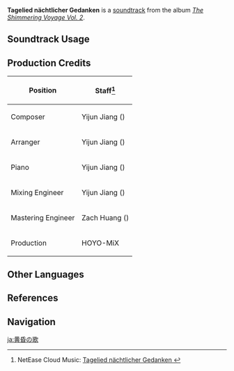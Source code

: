 {{Soundtrack Infobox
|image          = The Shimmering Voyage Vol 2.png
|album          = The Shimmering Voyage Vol. 2
|disc           = 2
|number         = 24
|featured       =
|featured2      =
|featured3      =
|featured_disc  =
|featured_disc2 =
|featured_disc3 =
|youtube_id     = LgccaKyOjoQ
|spotify_id     = 3Oaqg87fKemjp6T4RQoOCt
|previous       = Midnight in Mondstadt
|next           = Traum durch die Dämmerung, erster Satz
}}
'''Tagelied nächtlicher Gedanken''' is a [[soundtrack]] from the album ''[[The Shimmering Voyage Vol. 2]]''.

==Soundtrack Usage==
{{Soundtrack Usage
|domain   = Immernachtreich Keep;;Immernachtreich Apokalypse: Part I;;Immernachtreich Apokalypse: Part II;;Immernachtreich Apokalypse: Part III
|eventgameplay = Summertime Odyssey/Immernachtreich Keep
}}

==Production Credits==
{| class="wikitable"
! Position
! Staff<ref>NetEase Cloud Music: [https://music.163.com/#/song?id=1973622678 Tagelied nächtlicher Gedanken {{zh|挽夜的晓歌}}]</ref>
|-
! Composer
| Yijun Jiang ({{zh|姜以君}})
|-
! Arranger
| Yijun Jiang ({{zh|姜以君}})
|-
! Piano
| Yijun Jiang ({{zh|姜以君}})
|-
! Mixing Engineer
| Yijun Jiang ({{zh|姜以君}})
|-
! Mastering Engineer
| Zach Huang ({{zh|黄巍}})
|-
! Production
| HOYO-MiX
|}
<!--
==Gallery==
<gallery>
</gallery>

==Trivia==
-->
==Other Languages==
{{Other Languages
|en      = {{w|Tagelied}} nächtlicher Gedanken
|en_lang = de
|en_tl   = Dawn Song of Nightly Thoughts
|zhs     = 挽夜的晓歌
|zhs_rm  = Wǎnyè de Xiǎogē
|zht     = 挽夜的曉歌
|zht_rm  = Wǎnyè de Xiǎogē
|zh_tl   = Dawn's Elegy to the Night
|ja      = 黄昏の歌
|ja_rm   = Tasogare no Uta
|ja_tl   = Song of Dusk
}}

==References==
{{Reflist}}

==Navigation==
{{Soundtrack Navbox|The Shimmering Voyage|2}}

[[ja:黄昏の歌]]